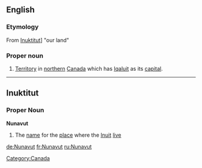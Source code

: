 ==English==
===Etymology===
From [[Inuktitut]]] "our land"

===Proper noun===
{{en-proper noun}}

# [[territory|Territory]] in [[northern]] [[Canada]] which has [[Iqaluit]] as its [[capital]].

[[Category:Canada]]

----

==Inuktitut==
===Proper Noun===
'''Nunavut'''

# The [[name]] for the [[place]] where the [[Inuit]] [[live]]

[[de:Nunavut]]
[[fr:Nunavut]]
[[ru:Nunavut]]